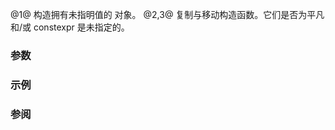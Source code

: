 {{cpp/utility/source_location/title|source_location}}
{{cpp/utility/source_location/navbar}}
{{dcl begin}}
{{dcl|num=1|since=c++20|1=
constexpr source_location() noexcept;
}}
{{dcl|num=2|since=c++20|1=
source_location( const source_location&amp; other );
}}
{{dcl|num=3|since=c++20|1=
source_location( source_location&amp;&amp; other ) noexcept;
}}
{{dcl end}}

@1@ 构造拥有未指明值的 {{tt|source_location}} 对象。
@2,3@ 复制与移动构造函数。它们是否为平凡和/或 constexpr 是未指定的。

===参数===
{{par begin}}
{{par|other|用以复制或移动的另一 {{tt|source_location}}}}
{{par end}}

===示例===
{{example
|code=
#include &lt;iomanip&gt;
#include &lt;iostream&gt;
#include &lt;ranges&gt;
#include &lt;source_location&gt;
#include &lt;string_view&gt;
#include &lt;vector&gt;

// GCC 专用的类型名打印器
#if (__GNUG__ &gt;= 11)
template&lt;typename T&gt;
auto type_name_helper(const std::source_location s = std::source_location::current())
{
    using std::operator""sv;
    const std::string_view fun_name{s.function_name()};
    constexpr auto prefix{"[with T = "sv};
    const auto type_name_begin{fun_name.find(prefix)};
    if (""sv.npos == type_name_begin)
        return ""sv;
    const std::size_t first{type_name_begin + prefix.length()};
    return std::string_view{fun_name.cbegin() + first, fun_name.cend() - 1};
}

template&lt;typename T&gt;
auto type_name() { return type_name_helper&lt;T&gt;(); }
#endif

void print(std::string_view const comment, std::source_location const l)
{
    std::cout &lt;&lt; comment &lt;&lt; ":\n"
              &lt;&lt; "  file_name     : " &lt;&lt; std::quoted(l.file_name()) &lt;&lt; '\n'
              &lt;&lt; "  function_name : " &lt;&lt; std::quoted(l.function_name()) &lt;&lt; '\n'
              &lt;&lt; "  line          : " &lt;&lt; l.line() &lt;&lt; '\n'
              &lt;&lt; "  column        : " &lt;&lt; l.column() &lt;&lt; '\n';
}

int main()
{
    constexpr std::source_location default_constructed;
    print("默认构造的", default_constructed);

    constexpr std::source_location current = std::source_location::current();
    print("当前的", current);

#if (__GNUG__ &gt;= 11)
    const std::vector&lt;std::vector&lt;int&gt;&gt; v{&lt;!----&gt;{1,2}, {3,4,5}, {6}&lt;!----&gt;};
    auto jv = std::ranges::join_view(v);
    std::cout &lt;&lt; '\n'
              &lt;&lt; '[' &lt;&lt; type_name&lt;int&gt;() &lt;&lt; "]\n"
              &lt;&lt; '[' &lt;&lt; type_name&lt;double*&gt;() &lt;&lt; "]\n"
              &lt;&lt; '[' &lt;&lt; type_name&lt;decltype([](){})&gt;() &lt;&lt; "]\n"
              &lt;&lt; '[' &lt;&lt; type_name&lt;decltype(type_name&lt;int&gt;())&gt;() &lt;&lt; "]\n"
              &lt;&lt; '[' &lt;&lt; type_name&lt;decltype(jv)&gt;() &lt;&lt; "]\n";
#endif
}
|p=true
|output=
默认构造的:
  file_name     : ""
  function_name : ""
  line          : 0
  column        : 0
当前的:
  file_name     : "main.cpp"
  function_name : "int main()"
  line          : 39
  column        : 75

[int]
[double*]
[main()::&lt;lambda()&gt;]
[std::basic_string_view&lt;char&gt;]
[std::ranges::join_view&lt;std::ranges::ref_view&lt;const std::vector&lt;std::vector&lt;int&gt; &gt; &gt; &gt;]
}}

===参阅===
{{dsc begin}}
{{dsc inc|cpp/utility/source_location/dsc current}}
{{dsc inc|cpp/utility/stacktrace_entry/dsc constructor}}
{{dsc end}}

{{langlinks|en|es|ja|ru}}